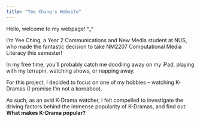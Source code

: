 ```yaml
---
title: "Yee Ching's Website"
---
```


Hello, welcome to my webpage! \^\_\^

I’m Yee Ching, a Year 2 Communications and New Media student at NUS, who made the fantastic decision to take NM2207 Computational Media Literacy this semester!

In my free time, you’ll probably catch me doodling away on my iPad, playing with my terrapin, watching shows, or napping away.

For this project, I decided to focus on one of my hobbies – watching K-Dramas (I promise I’m not a koreaboo).

As such, as an avid K-Drama watcher, I felt compelled to investigate the driving factors behind the immense popularity of K-Dramas, and find out: **What makes K-Drama popular?**
